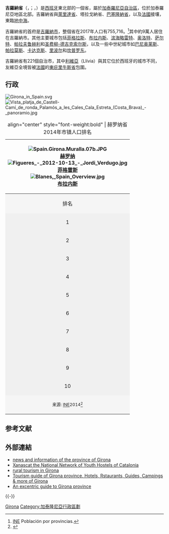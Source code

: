 {{DISPLAYTITLE:吉羅納省}}
{{NoteTA
|G1=地名
}}
{{Infobox Province Spain
|name                    = 吉羅納省
|native_name             = ''Província de Girona'' {{ca icon}}
|image_skyline           = <!-- Representative image -->
|image_alt               = 
|image_caption           = 
|image_flag              = Flag of Girona province (unofficial).svg
|image_shield            = Coat of Arms of the Province of Girona.svg
|motto                   = 
|anthem                  = 
|image_map               = Girona in Spain.svg
|coordinates             = {{coord|42|10|N|2|40|E|region:ES_type:adm2nd_source:GNS-enwiki|display=title}}
|autonomous_community    = {{flag|Catalonia}}
|capital                 = [[吉羅納|吉羅納市]]
|government_type         =  
|president               = Joan Giraut i Cot ([[统一与联合|CiU]])
|president_party         = 
|area_total_km2          = 5,905
|area_rank               = 40
|area_percent            = 
|elevation_m             = 
|language                = [[加泰罗尼亚语|加泰罗尼亚语]] 和 [[西班牙语|西班牙语]]
|population_total        = 755,716
|population_as_of        = 2017
|population_rank         = 20
|population_percent      = 
|population_demonym      = Gironí, gironina
|website                 = [http://www.ddgi.cat www.ddgi.cat]
}}

'''吉羅納省'''（{{lang-ca|Província de Girona}}，{{IPA-ca|ʒiˈɾonə}}；{{lang-es|Provincia de Gerona}}，{{IPA-es|xeˈɾona}}）是[[西班牙|西班牙]]東北部的一個省，屬於[[加泰羅尼亞自治區|加泰羅尼亞自治區]]，位於加泰羅尼亞地區北部。吉羅納省與[[萊里達省|萊里達省]]、塔拉戈納省、[[巴塞隆納省|巴塞隆納省]]，以及[[法國|法國]]接壤，東臨[[地中海|地中海]]。

吉羅納省的首府是[[吉羅納|吉羅納市]]，整個省在2017年人口有755,716。<ref>[http://www.ine.es/jaxiT3/Datos.htm?t=2852 INE] {{Wayback|url=http://www.ine.es/jaxiT3/Datos.htm?t=2852 |date=20180824011226 }}Población por provincias.</ref>其中約9萬人居住在吉羅納市。其他主要城市包括[[菲格拉斯|菲格拉斯]]、[[布拉内斯|布拉内斯]]、[[滨海略雷特|滨海略雷特]]、[[奥洛特|奥洛特]]、[[萨尔特_(赫罗纳省)|萨尔特]]、[[帕拉夫鲁赫利|帕拉夫鲁赫利]]和[[圣费柳-德吉克索尔斯|圣费柳-德吉克索尔斯]]，以及一些中世紀城市如[[巴尼奥莱斯|巴尼奥莱斯]]、[[帕拉莫斯|帕拉莫斯]]、[[卡达克斯|卡达克斯]]、[[里波尔|里波尔]]和[[坎普罗东|坎普罗东]]。

吉羅納省有221個自治市，其中[[利維亞|利維亞]]（Llívia）與其它位於西班牙的城市不同，友維亞全境皆被[[法國|法國]]的[[東庇里牛斯省|東庇里牛斯省]]包圍。

==行政==
[[File:Girona_in_Spain.svg|thumb]]
[[File:Vista_platja_de_Castell-Camí_de_ronda_Palamós_a_les_Cales_Cala_Estreta_(Costa_Brava)_-_panoramio.jpg|left]]
{| class="infobox" style="text-align:center; width:97%; margin-right:10px; font-size:90%"
|+ align="center" style="font-weight:bold" | 赫罗纳省2014年市镇人口排名
|-
! rowspan="12" |
[[File:Spain.Girona.Muralla.07b.JPG|border]]<br />[[赫罗纳|赫罗纳]]<br />[[File:Figueres_-_2012-10-13_-_Jordi_Verdugo.jpg|border]]<br>[[菲格雷斯|菲格雷斯]]<br>[[File:Blanes,_Spain_Overview.jpg|border]]<br />[[布拉内斯|布拉内斯]]
|-
! align="center" style="background:#f5f5f5;" | 排名
! align="center" style="background:#f5f5f5;" | 市镇
! align="center" style="background:#f5f5f5;" | 人口
! align="center" style="background:#f5f5f5;" | 排名
! align="center" style="background:#f5f5f5;" | 市镇
! align="center" style="background:#f5f5f5;" | 人口
! rowspan="12" |
[[File:Lloret,_Blick_vom_Puig_de_Castellet_auf_Lloret.JPG|border]]<br />[[滨海略雷特|滨海略雷特]]<br />[[File:Py06Olot1.jpg|border]]<br />[[奥洛特|奥洛特]]<br />[[File:Entrada_Oeste_a_Girona_-_panoramio.jpg|border]]<br />[[萨尔特_(吉罗纳省)|萨尔特]]
|-
| align="center" style="background:#f0f0f0;" | 1 || align="left" | '''[[吉罗纳|吉罗纳]]''' ||97 227|| align="center" style="background:#f0f0f0;" | 11 || align="left" | '''[[帕拉莫斯|帕拉莫斯]]''' ||19 205
|-
| align="center" style="background:#f0f0f0;" | 2 || align="left" | '''[[菲格拉斯|菲格拉斯]]'''||45 444|| align="center" style="background:#f0f0f0;" | 12 || align="left" | '''[[圣科洛马-德法尔内斯|圣科洛马-德法尔内斯]]''' ||12 601
|-
| align="center" style="background:#f0f0f0;" | 3 || align="left" | '''[[布拉内斯|布拉内斯]]''' ||39 293|| align="center" style="background:#f0f0f0;" | 13 || align="left" | '''[[安普里亚斯堡|安普里亚斯堡]]''' ||11 473
|-
| align="center" style="background:#f0f0f0;" | 4 || align="left" | '''[[滨海略雷特|滨海略雷特]]''' ||38 624|| align="center" style="background:#f0f0f0;" | 14 || align="left" | '''[[托罗埃利亚德蒙特格里|托罗埃利亚德蒙特格里]]''' ||11 381
|-
| align="center" style="background:#f0f0f0;" | 5 || align="left" | '''[[奥洛特|奥洛特]]''' || 33 913 || align="center" style="background:#f0f0f0;" | 15 || align="left" | '''[[拉维斯瓦尔登波尔达|拉维斯瓦尔登波尔达]]''' ||10 761
|-
| align="center" style="background:#f0f0f0;" | 6 || align="left" | '''[[萨尔特_(吉罗纳省)|萨尔特]]''' || 30 103 || align="center" style="background:#f0f0f0;" | 16 || align="left" | '''[[里波尔|里波尔]]''' || 10 751
|-
| align="center" style="background:#f0f0f0;" | 7 || align="left" | '''[[帕拉夫鲁赫利|帕拉夫鲁赫利]]'''||22 763|| align="center" style="background:#f0f0f0;" | 17 || align="left" | '''[[阿罗堡|阿罗堡]]''' ||10 721
|-
| align="center" style="background:#f0f0f0;" | 8 || align="left" | '''[[圣费柳-德吉克索尔斯|圣费柳-德吉克索尔斯]]''' ||21 810|| align="center" style="background:#f0f0f0;" | 18 || align="left" | '''[[卡隆赫|卡隆赫]]''' || 10 541
|-
| align="center" style="background:#f0f0f0;" | 9 || align="left" | '''[[罗萨斯|罗萨斯]]''' ||19 600|| align="center" style="background:#f0f0f0;" | 19 || align="left" | '''[[拉埃斯卡拉|拉埃斯卡拉]]''' || 10 143
|-
| align="center" style="background:#f0f0f0;" | 10 || align="left" | '''[[巴尼奥莱斯|巴尼奥莱斯]]''' ||19 343|| align="center" style="background:#f0f0f0;" | 20 || align="left" | '''[[卡萨德拉塞尔瓦|卡萨德拉塞尔瓦]]''' || 9922 
|-
| colspan="11" align="center" style="background:#f5f5f5;" |<small>来源: [[Instituto_Nacional_de_Estadística_(España)|INE]]2014<ref>{{Cite web |editor=INE |url=http://www.ine.es/jaxiT3/Datos.htm?t=2861 |title=Cifras oficiales de población resultantes de la revisión del Padrón municipal a 1 de enero |date=2017 |access-date=2018-09-06 |archive-date=2016-08-06 |archive-url=https://web.archive.org/web/20160806203350/http://www.ine.es/jaxiT3/Datos.htm?t=2861 |dead-url=no }}</ref>
|}{{clear}}

== 参考文献 ==
{{Reflist}}

== 外部連結 ==
{{commonscat|Province of Girona}}
* [https://web.archive.org/web/20190603224824/https://www.cbrava.com/ news and information of the province of Girona]
* [http://www.xanascat.cat Xanascat the National Network of Youth Hostels of Catalonia] {{Wayback|url=http://www.xanascat.cat/ |date=20181206065246 }}
* [https://web.archive.org/web/20070621032051/http://spain.babeloo.es/espana/cataluna/gerona rural tourism in Girona]
* [https://web.archive.org/web/20070427063306/http://www.turismegirona.com/ Tourism guide of Girona province, Hotels, Rstaurants, Guides, Campings & more of Girona]
* [https://archive.is/20081013083453/http://www.iberianature.com/spainblog/spain-tourism/catalonia/girona/ An excentric guide to Girona province]

{{-}}
{{西班牙省份}}
{{加泰罗尼亚行政区划}}
{{Authority control}}
[[Category:西班牙省份|Girona]]
[[Category:加泰隆尼亞行政區劃|Category:加泰隆尼亞行政區劃]]